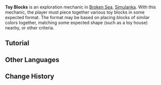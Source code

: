 {{Terminology Infobox
|image        = Tutorial Toy Blocks 1.png
|type         = Exploration
|region       = Simulanka
|area         = Broken Sea
|event        = Summertide Scales and Tales
}}
'''Toy Blocks''' is an exploration mechanic in [[Broken Sea]], [[Simulanka]]. With this mechanic, the player must piece together various toy blocks in some expected format. The format may be based on placing blocks of similar colors together, matching some expected shape (such as a toy house) nearby, or other criteria.

==Tutorial==
{{Tutorial|Toy Blocks}}

==Other Languages==
{{Other Languages
|en       = Toy Blocks
|zhs      = 拼积木
|zhs_rm   = 
|zht      = 拼積木
|zht_rm   = 
|zh_tl    = 
|ja       = 積み木遊び
|ja_rm    = Tsumiki Asobi
|ja_tl    = Toy Blocks Play
|ko       = 블록 조립
|ko_rm    = 
|ko_tl    = 
|es       = Unión de bloques
|es_tl    = Joining of Blocks
|fr       = Assemblage de ludibriques
|fr_tl    = Toybrick Assembling
|ru       = Кубики
|ru_tl    = Toy Blocks
|th       = บล็อกของเล่น
|th_rm    = 
|th_tl    = 
|vi       = Khối Ghép
|vi_tl    = 
|de       = Bauklötze
|de_tl    = Toy Blocks
|id       = Balok Mainan
|id_tl    = Toy Blocks
|pt       = Blocos de Brinquedo
|pt_tl    = 
|tr       = Oyuncak Bloklar
|tr_tl    = 
|it       = Mattoncini
|it_tl    = 
}}

==Change History==
{{Change History|4.8}}